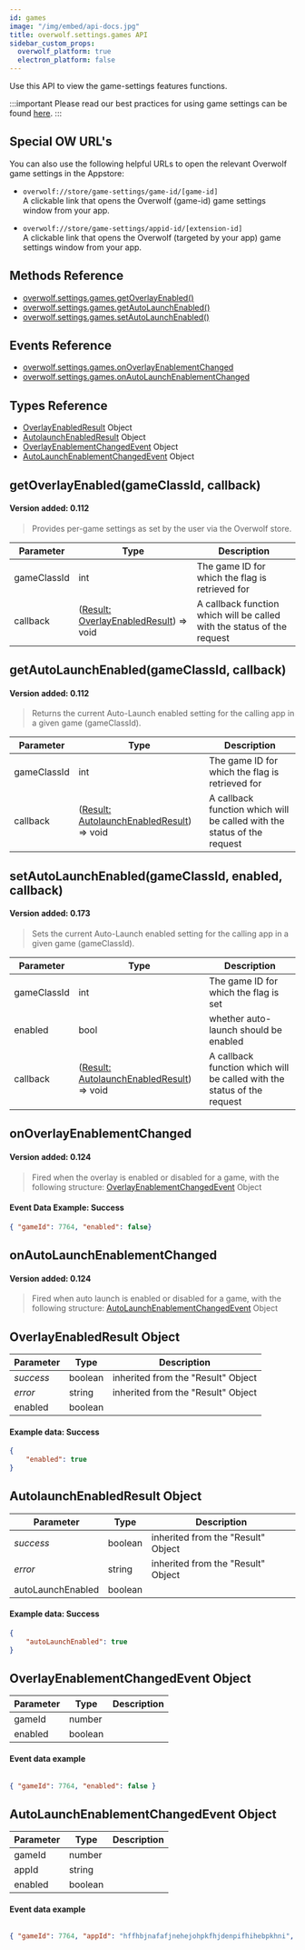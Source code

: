 ```yaml
---
id: games
image: "/img/embed/api-docs.jpg"
title: overwolf.settings.games API
sidebar_custom_props:
  overwolf_platform: true
  electron_platform: false
---
```


Use this API to view the game-settings features functions.

:::important
Please read our best practices for using game settings can be found [here](/topics/best-practices/games-settings).
:::

## Special OW URL's

You can also use the following helpful URLs to open the relevant Overwolf game settings in the Appstore:

* `overwolf://store/game-settings/game-id/[game-id]`  
  A clickable link that opens the Overwolf (game-id) game settings window from your app.

* `overwolf://store/game-settings/appid-id/[extension-id]`  
   A clickable link that opens the Overwolf (targeted by your app) game settings window from your app.

## Methods Reference

* [overwolf.settings.games.getOverlayEnabled()](#getoverlayenabledgameclassid-callback)
* [overwolf.settings.games.getAutoLaunchEnabled()](#getautolaunchenabledgameclassid-callback)
* [overwolf.settings.games.setAutoLaunchEnabled()](#setautolaunchenabledgameclassid-callback)

## Events Reference

* [overwolf.settings.games.onOverlayEnablementChanged](#onoverlayenablementchanged)
* [overwolf.settings.games.onAutoLaunchEnablementChanged](#onautolaunchenablementchanged)

## Types Reference

* [OverlayEnabledResult](#overlayenabledresult-object) Object
* [AutolaunchEnabledResult](#autolaunchenabledresult-object) Object
* [OverlayEnablementChangedEvent](#overlayenablementchangedevent-object) Object
* [AutoLaunchEnablementChangedEvent](#autolaunchenablementchangedevent-object) Object

## getOverlayEnabled(gameClassId, callback)
#### Version added: 0.112

> Provides per-game settings as set by the user via the Overwolf store.

Parameter   | Type      | Description                                                             |
----------- | ----------| ----------------------------------------------------------------------- |
gameClassId | int       | The game ID for which the flag is retrieved for                         |
callback    | ([Result: OverlayEnabledResult](#overlayenabledresult-object)) => void  |  A callback function which will be called with the status of the request |

## getAutoLaunchEnabled(gameClassId, callback)
#### Version added: 0.112

> Returns the current Auto-Launch enabled setting for the calling app in a given game (gameClassId).

Parameter   | Type      | Description                                                             |
----------- | ----------| ----------------------------------------------------------------------- |
gameClassId | int       | The game ID for which the flag is retrieved for                         |
callback    | ([Result: AutolaunchEnabledResult](#autolaunchenabledresult-object)) => void  |  A callback function which will be called with the status of the request |

## setAutoLaunchEnabled(gameClassId, enabled, callback)
#### Version added: 0.173

> Sets the current Auto-Launch enabled setting for the calling app in a given game (gameClassId).

Parameter   | Type      | Description                                                             |
----------- | ----------| ----------------------------------------------------------------------- |
gameClassId | int       | The game ID for which the flag is set                                   |
enabled     | bool      | whether auto-launch should be enabled                                   |
callback    | ([Result: AutolaunchEnabledResult](#autolaunchenabledresult-object)) => void  |  A callback function which will be called with the status of the request |

## onOverlayEnablementChanged
#### Version added: 0.124

> Fired when the overlay is enabled or disabled for a game, with the following structure: [OverlayEnablementChangedEvent](#overlayenablementchangedevent-object) Object


#### Event Data Example: Success

```json
{ "gameId": 7764, "enabled": false}
```

## onAutoLaunchEnablementChanged
#### Version added: 0.124

> Fired when auto launch is enabled or disabled for a game, with the following structure: [AutoLaunchEnablementChangedEvent](#autolaunchenablementchangedevent-object) Object


## OverlayEnabledResult Object

Parameter          | Type     | Description                                 |
-------------------| ---------| ------------------------------------------- |
*success*          | boolean  | inherited from the "Result" Object          |
*error*            | string   | inherited from the "Result" Object          |
enabled            | boolean  |                                             |

#### Example data: Success

```json
{
    "enabled": true
}
```

## AutolaunchEnabledResult Object

Parameter          | Type     | Description                                 |
-------------------| ---------| ------------------------------------------- |
*success*          | boolean  | inherited from the "Result" Object          |
*error*            | string   | inherited from the "Result" Object          |
autoLaunchEnabled  | boolean  |                                             |

#### Example data: Success

```json
{
    "autoLaunchEnabled": true
}
```

## OverlayEnablementChangedEvent Object

Parameter     | Type                                                     | Description     |
--------------| ---------------------------------------------------------|---------------- |
gameId        |  number                                                  |                 | 
enabled       |  boolean                                                  |                 | 

#### Event data example

```json

{ "gameId": 7764, "enabled": false }

```

## AutoLaunchEnablementChangedEvent Object

Parameter     | Type                                                     | Description     |
--------------| ---------------------------------------------------------|---------------- |
gameId        |  number                                                  |                 | 
appId         |  string                                                  |                 | 
enabled       |  boolean                                                 |                 | 


#### Event data example

```json

{ "gameId": 7764, "appId": "hffhbjnafafjnehejohpkfhjdenpifhihebpkhni", "enabled": false }

```
